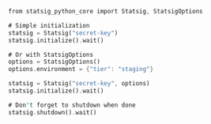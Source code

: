 ```rust
from statsig_python_core import Statsig, StatsigOptions

# Simple initialization
statsig = Statsig("secret-key")
statsig.initialize().wait()

# Or with StatsigOptions
options = StatsigOptions()
options.environment = {"tier": "staging"}

statsig = Statsig("secret-key", options)
statsig.initialize().wait()

# Don't forget to shutdown when done
statsig.shutdown().wait()
```
